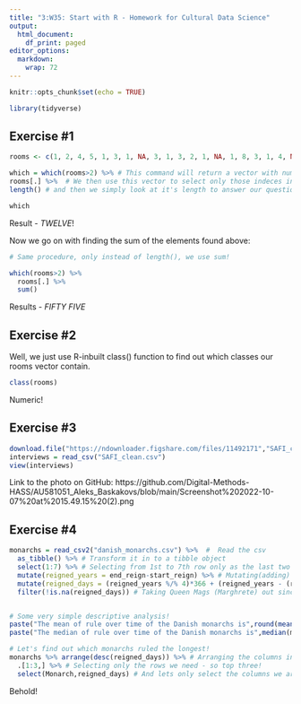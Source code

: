 ```yaml
---
title: "3:W35: Start with R - Homework for Cultural Data Science"
output:
  html_document:
    df_print: paged
editor_options: 
  markdown: 
    wrap: 72
---
```


```r
knitr::opts_chunk$set(echo = TRUE)

library(tidyverse)

```


## Exercise #1
```r

rooms <- c(1, 2, 4, 5, 1, 3, 1, NA, 3, 1, 3, 2, 1, NA, 1, 8, 3, 1, 4, NA, 1, 3, 1, 2, 1, 7, 1, 9, 3, NA)

which = which(rooms>2) %>% # This command will return a vector with numbers which correspond to INDECES in the rooms vector are bigger than the value 2.
rooms[.] %>%  # We then use this vector to select only those indeces in the rooms vector
length() # and then we simply look at it's length to answer our question - how many elements in the vector are bigger than value 2!

which
```
Result - *TWELVE*!

Now we go on with finding the sum of the elements found above:
```r
# Same procedure, only instead of length(), we use sum!

which(rooms>2) %>% 
  rooms[.] %>%
  sum()
```
Results - *FIFTY FIVE*

## Exercise #2

Well, we just use R-inbuilt class() function to find out which classes our rooms vector contain.
```r
class(rooms)
```
Numeric!

## Exercise #3
```r
download.file("https://ndownloader.figshare.com/files/11492171","SAFI_clean.csv", mode = "wb")
interviews = read_csv("SAFI_clean.csv")
view(interviews)
```
Link to the photo on GitHub: https://github.com/Digital-Methods-HASS/AU581051_Aleks_Baskakovs/blob/main/Screenshot%202022-10-07%20at%2015.49.15%20(2).png

## Exercise #4 
```r

monarchs = read_csv2("danish_monarchs.csv") %>%  #  Read the csv
  as_tibble() %>% # Transform it in to a tibble object
  select(1:7) %>% # Selecting from 1st to 7th row only as the last two columns are empty
  mutate(reigned_years = end_reign-start_reign) %>% # Mutating(adding) a column for the total number of years a monrach has reigned
  mutate(reigned_days = (reigned_years %/% 4)*366 + (reigned_years - (reigned_years %/% 4))*365) %>% # Total days reigned
  filter(!is.na(reigned_days)) # Taking Queen Mags (Marghrete) out since she is still ruling.


# Some very simple descriptive analysis!
paste("The mean of rule over time of the Danish monarchs is",round(mean(monarchs$reigned_days), 2),"days")
paste("The median of rule over time of the Danish monarchs is",median(monarchs$reigned_days),"days")

# Let's find out which monarchs ruled the longest!
monarchs %>% arrange(desc(reigned_days)) %>% # Arranging the columns in a "descending" manner
  .[1:3,] %>% # Selecting only the rows we need - so top three!
  select(Monarch,reigned_days) # And lets only select the columns we are interested in
```
Behold!

